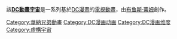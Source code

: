 該'''[[DC動畫宇宙|DC動畫宇宙]]'''是一系列基於[[DC漫畫|DC漫畫]]的[[電視動畫|電視動畫]]，由[[布鲁斯·蒂姆|布鲁斯·蒂姆]]創作。 
{{Cat main|DC動畫宇宙}}

[[Category:華納兄弟動畫|Category:華納兄弟動畫]]
[[Category:DC漫画动画|Category:DC漫画动画]]
[[Category:DC漫画维度|Category:DC漫画维度]]
[[Category:虛構宇宙|Category:虛構宇宙]]